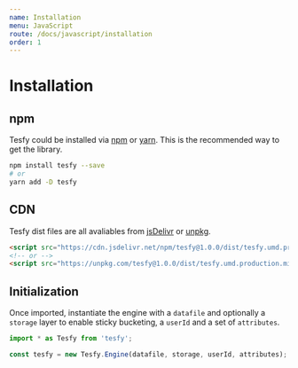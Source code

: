 ```yaml
---
name: Installation
menu: JavaScript
route: /docs/javascript/installation
order: 1
---
```


# Installation

## npm

Tesfy could be installed via [npm](https://www.npmjs.com/) or [yarn](https://yarnpkg.com/). This is the recommended way to get the library.

```bash
npm install tesfy --save
# or
yarn add -D tesfy
```

## CDN
Tesfy dist files are all avaliables from [jsDelivr](https://www.jsdelivr.com/package/npm/tesfy) or [unpkg](https://unpkg.com/).

```html
<script src="https://cdn.jsdelivr.net/npm/tesfy@1.0.0/dist/tesfy.umd.production.min.js"></script>
<!-- or -->
<script src="https://unpkg.com/tesfy@1.0.0/dist/tesfy.umd.production.min.js"></script>
```

## Initialization
Once imported, instantiate the engine with a `datafile` and optionally a `storage` layer to enable sticky bucketing, a `userId` and a set of `attributes`.

```js
import * as Tesfy from 'tesfy';

const tesfy = new Tesfy.Engine(datafile, storage, userId, attributes);
```
